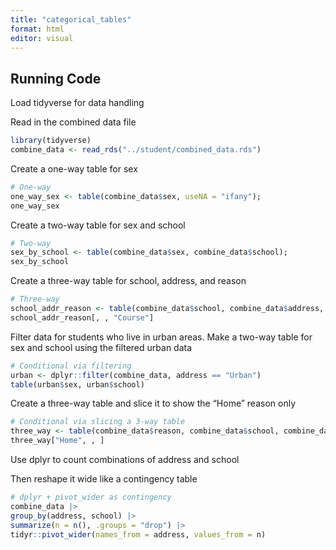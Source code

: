 ```yaml
---
title: "categorical_tables"
format: html
editor: visual
---
```


## Running Code

Load tidyverse for data handling

Read in the combined data file

```r
library(tidyverse)
combine_data <- read_rds("../student/combined_data.rds")
```

Create a one-way table for sex

```r
# One-way
one_way_sex <- table(combine_data$sex, useNA = "ifany"); 
one_way_sex

```

Create a two-way table for sex and school

```r
# Two-way
sex_by_school <- table(combine_data$sex, combine_data$school); 
sex_by_school

```

Create a three-way table for school, address, and reason

```r
# Three-way
school_addr_reason <- table(combine_data$school, combine_data$address, combine_data$reason)
school_addr_reason[, , "Course"]

```

Filter data for students who live in urban areas. Make a two-way table for sex and school using the filtered urban data

```r
# Conditional via filtering
urban <- dplyr::filter(combine_data, address == "Urban")
table(urban$sex, urban$school)

```

Create a three-way table and slice it to show the "Home" reason only

```r
# Conditional via slicing a 3-way table
three_way <- table(combine_data$reason, combine_data$school, combine_data$sex)
three_way["Home", , ]

```

Use dplyr to count combinations of address and school

Then reshape it wide like a contingency table

```r
# dplyr + pivot_wider as contingency
combine_data |>
group_by(address, school) |>
summarize(n = n(), .groups = "drop") |>
tidyr::pivot_wider(names_from = address, values_from = n)
```
